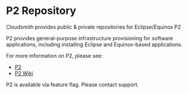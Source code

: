 
# P2 Repository

Cloudsmith provides public & private repositories for Eclipse/Equinox P2

P2 provides general-purpose infrastructure provisioning for software applications, including installing Eclipse and Equinox-based applications.

For more information on P2, please see:

- [P2](https://www.eclipse.org/equinox/p2/)
- [P2 Wiki](https://wiki.eclipse.org/Equinox/p2)

<Note variant="warning" headline="Early Access Availability">
P2 is available via feature flag. Please contact support.
</Note>

